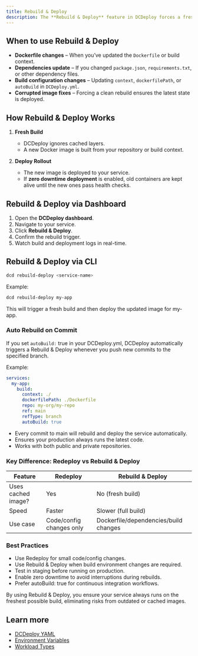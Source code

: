 ```yaml
---
title: Rebuild & Deploy
description: The **Rebuild & Deploy** feature in DCDeploy forces a fresh build of your service and then redeploys it. This is different from a normal **Redeploy**, which may reuse the latest built image. With **Rebuild & Deploy**, the entire Docker image is rebuilt from scratch and then rolled out.
---
```


## When to use Rebuild & Deploy

- **Dockerfile changes** – When you’ve updated the `Dockerfile` or build context.  
-  **Dependencies update** – If you changed `package.json`, `requirements.txt`, or other dependency files.  
-  **Build configuration changes** – Updating `context`, `dockerfilePath`, or `autoBuild` in `DCDeploy.yml`.  
-  **Corrupted image fixes** – Forcing a clean rebuild ensures the latest state is deployed.  


## How Rebuild & Deploy Works

1. **Fresh Build**  
   - DCDeploy ignores cached layers.  
   - A new Docker image is built from your repository or build context.  

2. **Deploy Rollout**  
   - The new image is deployed to your service.  
   - If **zero downtime deployment** is enabled, old containers are kept alive until the new ones pass health checks.  


## Rebuild & Deploy via Dashboard

1. Open the **DCDeploy dashboard**.  
2. Navigate to your service.  
3. Click **Rebuild & Deploy**.  
4. Confirm the rebuild trigger.  
5. Watch build and deployment logs in real-time.  


## Rebuild & Deploy via CLI

```bash
dcd rebuild-deploy <service-name>
```

Example:

```bash
dcd rebuild-deploy my-app
```

This will trigger a fresh build and then deploy the updated image for my-app.


### Auto Rebuild on Commit

If you set `autoBuild:` true in your DCDeploy.yml, DCDeploy automatically triggers a Rebuild & Deploy whenever you push new commits to the specified branch.

Example:

```yaml
services:
  my-app:
    build:
      context: ./
      dockerfilePath: ./Dockerfile
      repo: my-org/my-repo
      ref: main
      refType: branch
      autoBuild: true
```

- Every commit to main will rebuild and deploy the service automatically.
- Ensures your production always runs the latest code.
- Works with both public and private repositories.


### Key Difference: Redeploy vs Rebuild & Deploy
| Feature            | Redeploy                   | Rebuild & Deploy                  |
|-------------------|---------------------------|----------------------------------|
| Uses cached image? | Yes                        | No (fresh build)                 |
| Speed             | Faster                     | Slower (full build)              |
| Use case          | Code/config changes only   | Dockerfile/dependencies/build changes |


### Best Practices
- Use Redeploy for small code/config changes.
- Use Rebuild & Deploy when build environment changes are required.
- Test in staging before running on production.
- Enable zero downtime to avoid interruptions during rebuilds.
- Prefer autoBuild: true for continuous integration workflows.

By using Rebuild & Deploy, you ensure your service always runs on the freshest possible build, eliminating risks from outdated or cached images.


## Learn more
- [DCDeploy YAML](./DCDeploy-yml)  
- [Environment Variables](./environment-variables)  
- [Workload Types](./workload-types) 
